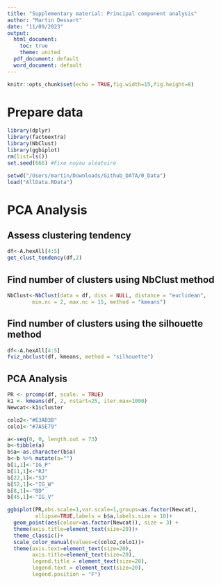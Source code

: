 ```yaml
---
title: "Supplementary material: Principal component analysis"
author: "Martin Dessart"
date: "11/09/2023"
output:
  html_document:
    toc: true
    theme: united
  pdf_document: default
  word_document: default
---
```


```r
knitr::opts_chunk$set(echo = TRUE,fig.width=15,fig.height=8)
```

# Prepare data

```r
library(dplyr)
library(factoextra)
library(NbClust)
library(ggbiplot)
rm(list=ls())
set.seed(666) #Fixe noyau aléatoire

setwd("/Users/martin/Downloads/Github_DATA/0_Data")
load("AllData.RData")
```

# PCA Analysis


## Assess clustering tendency

```r
df<-A.hexAll[4:5]
get_clust_tendency(df,2)
```


## Find number of clusters using NbClust method

```r
NbClust<-NbClust(data = df, diss = NULL, distance = "euclidean",
        min.nc = 2, max.nc = 15, method = "kmeans")
```

## Find number of clusters using the silhouette method

```r
df<-A.hexAll[4:5]
fviz_nbclust(df, kmeans, method = "silhouette")
```

## PCA Analysis


```r
PR <- prcomp(df, scale. = TRUE)
k1 <- kmeans(df, 2, nstart=25, iter.max=1000)
Newcat<-k1$cluster

colo2<-"#E3AD3B"
colo1<-"#7A5E79"

a<-seq(0, 0, length.out = 73)
b<-tibble(a)
b$a<-as.character(b$a)
b<-b %>% mutate(a="")
b[1,1]<-"IG_P"
b[11,1]<-"RJ"
b[22,1]<-"SJ"
b[52,1]<-"IG_W"
b[8,1]<-"BD"
b[45,1]<-"IG_V"

ggbiplot(PR,obs.scale=1,var.scale=1,groups=as.factor(Newcat),
         ellipse=TRUE,labels = b$a,labels.size = 10)+
  geom_point(aes(colour=as.factor(Newcat)), size = 3) +
  theme(axis.title=element_text(size=20))+
  theme_classic()+
  scale_color_manual(values=c(colo2,colo1))+
  theme(axis.text=element_text(size=20),
        axis.title=element_text(size=20),
        legend.title = element_text(size=20),
        legend.text = element_text(size=20),
        legend.position = "F")



```

